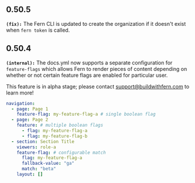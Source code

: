 ## 0.50.5
**`(fix):`** The Fern CLI is updated to create the organization if it doesn't exist when `fern token` is called.


## 0.50.4
**`(internal):`** The docs.yml now supports a separate configuration for `feature-flags` which allows Fern to render
pieces of content depending on whether or not certain feature flags are enabled for particular user.

This feature is in alpha stage; please contact support@buildwithfern.com to learn more!

```yml docs.yml
navigation:
  - page: Page 1
    feature-flag: my-feature-flag-a # single boolean flag
  - page: Page 2
    feature: # multiple boolean flags
      - flag: my-feature-flag-a
      - flag: my-feature-flag-b
  - section: Section Title
    viewers: role-a
    feature-flag: # configurable match
      flag: my-feature-flag-a
      fallback-value: "ga"
      match: "beta"
    layout: []
```


